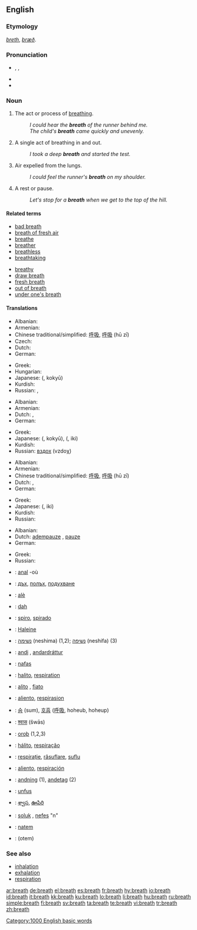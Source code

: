 {{wikipedia|breath (disambiguation)}}
==English==

{{rank|sorry|share|working|988|breath|camp|prove|engaged}}

===Etymology===
{{etyl|enm}} ''[[breth]]'', {{etyl|ang}} ''[[bræð]]''.

===Pronunciation===
* {{enPR|brĕth}}, {{IPA|/brɛθ/}}, {{SAMPA|/brET/}}
* {{audio|en-us-breath.ogg|Audio (US)}}
* {{rhymes|ɛθ}}

===Noun===
{{en-noun|s|-}}
{{wikipedia}}

# {{uncountable}} The act or process of [[breathe|breathing]].
#: ''I could hear the '''breath''' of the runner behind me.''
#: ''The child's '''breath''' came quickly and unevenly.''
# {{countable}} A single act of breathing in and out.
#: ''I took a deep '''breath''' and started the test.''
# {{uncountable}} Air expelled from the lungs.
#: ''I could feel the runner's '''breath''' on my shoulder.''
# {{countable}} A rest or pause.
#: ''Let's stop for a '''breath''' when we get to the top of the hill.''

====Related terms====
{{top2}}
* [[bad breath]]
* [[breath of fresh air]]
* [[breathe]]
* [[breather]]
* [[breathless]]
* [[breathtaking]]
{{mid2}}
* [[breathy]]
* [[draw breath]]
* [[fresh breath]]
* [[out of breath]]
* [[under one's breath]]
{{bottom2}}

====Translations====
{{trans-top|act or process of breathing}}
* Albanian: {{t-|sq|frymëmarrje|xs=Albanian}}
* Armenian: {{t|hy|շնչառություն|tr=šnčaṙut'yun|sc=Armn|xs=Armenian}}
* Chinese traditional/simplified: [[呼吸]], [[呼吸]] (hū zī)
* Czech: {{t-|cs|dech|m}}
* Dutch: {{t+|nl|ademhaling|f}}
* German: {{t+|de|atmen}}
{{trans-mid}}
* Greek: {{t+|el|αναπνοή|f|tr=anapnoí|sc=Grek}}
* Hungarian: {{t+|hu|lélegzet}}
* Japanese: {{Jpan|[[呼吸]]}} ({{Jpan|[[こきゅう]]}}, kokyū)
* Kurdish: {{t+|ku|هه‌ناسه‌|sc=ku-Arab}}
* Russian: {{t+|ru|дыхание|n|tr=dyχánije|sc=Cyrl}}, {{t+|ru|вздох|sc=Cyrl}}
{{trans-bottom}}

{{trans-top|a single act of breathing in and out}}
* Albanian: {{t-|sq|frymë|xs=Albanian}}
* Armenian: {{t-|hy|շունչ|tr=šunč|sc=Armn|xs=Armenian}}
* Dutch: {{t+|nl|adem|m}}, {{t-|nl|asem|m}}
* German: {{t+|de|atmen}}
{{trans-mid}}
* Greek: {{t+|el|αναπνοή|f|tr=anapnoí|sc=Grek}}
* Japanese: {{Jpan|[[呼吸]]}} ({{Jpan|[[こきゅう]]}}, kokyū), {{Jpan|[[息]]}} ({{Jpan|[[いき]]}}, iki)
* Kurdish: {{ku-Arab|[[هه‌ناسه‌]]}}
* Russian: [[вздох]] (vzdoχ) {{m}}
{{trans-bottom}}

{{trans-top|air expelled from the lungs}}
* Albanian: {{t-|sq|frymë|xs=Albanian}}
* Armenian: {{t-|hy|շունչ|tr=šunč|sc=Armn|xs=Armenian}}
* Chinese traditional/simplified: [[呼吸]], [[呼吸]] (hū zī)
* Dutch: {{t+|nl|adem|m}}, {{t-|nl|asem|m}}
* German: {{t+|de|Atem|m}}
{{trans-mid}}
* Greek: {{t|el|ανάσα|f|tr=anása|sc=Grek}}
* Japanese: {{Jpan|[[息]]}} ({{Jpan|[[いき]]}}, iki)
* Kurdish: {{ku-Arab|[[هه‌ناسه‌]]}}
* Russian: {{t+|ru|дыхание|n|tr=dyχánije|sc=Cyrl}}
{{trans-bottom}}

{{trans-top|a rest or pause}}
* Albanian: {{t-|sq|frymë|xs=Albanian}}
* Dutch: [[adempauze]] {{f}}, [[pauze]] {{f}}
* German: {{t+|de|Atempause|f}}
{{trans-mid}}
* Greek: {{t|el|ανάσα|f|tr=anása|sc=Grek}}
* Russian: {{t+|ru|передышка|f|tr=p'er'edýška|sc=Cyrl}}
{{trans-bottom}}

{{checktrans-top}}
* {{ttbc|Breton}}: [[anal]] {{f}} -où
* {{ttbc|Bulgarian}}: [[дъх]], [[полъх]], [[подухване]]
* {{ttbc|Catalan}}: [[alè]] {{m}}
* {{ttbc|Croatian}}: [[dah]] {{m}}
* {{ttbc|Esperanto}}: [[spiro]], [[spirado]]
* {{ttbc|French}}: [[Haleine]]
* {{ttbc|Hebrew}}: [[נשימה]] (neshima) {{f}} (1,2); [[נשיפה]] (neshifa) {{f}} (3)
* {{ttbc|Icelandic}}: [[andi]] {{m}}, [[andardráttur]] {{m}}
* {{ttbc|Indonesian}}: [[nafas]]
* {{ttbc|Interlingua}}: [[halito]], [[respiration]]
* {{ttbc|Italian}}: [[alito]] {{m}}, [[fiato]] {{m}}
{{trans-mid}}
* {{ttbc|Judeo-Spanish}}: [[aliento]], [[respirasion]]
* {{ttbc|Korean}}: [[숨]] (sum), [[호흡]] ([[呼吸]], hoheub, hoheup)
* {{ttbc|Marathi}}: [[श्वास]] (šwās) {{g|Marathi}}
* {{ttbc|Old English}}: [[oroþ]] {{n}} (1,2,3)
* {{ttbc|Portuguese}}: [[hálito]], [[respiração]]
* {{ttbc|Romanian}}: [[respiraţie]], [[răsuflare]], [[suflu]]
* {{ttbc|Spanish}}: [[aliento]], [[respiración]]
* {{ttbc|Swedish}}: [[andning]] (1), [[andetag]] (2)
* {{ttbc|Central Atlas Tamazight}}: [[unfus]] {{m}}
* {{ttbc|Telugu}}: [[శ్వాస]], [[ఊపిరి]]
* {{ttbc|Turkish}}: [[soluk]] , [[nefes]] "n"
* {{ttbc|Volapük}}: [[natem]]
* {{ttbc|Yiddish}}: (otem)
{{trans-bottom}}

===See also===
* [[inhalation]]
* [[exhalation]]
* [[respiration]]

[[Category:1000 English basic words]]

[[ar:breath]]
[[de:breath]]
[[el:breath]]
[[es:breath]]
[[fr:breath]]
[[hy:breath]]
[[io:breath]]
[[id:breath]]
[[it:breath]]
[[kk:breath]]
[[ku:breath]]
[[lo:breath]]
[[li:breath]]
[[hu:breath]]
[[ru:breath]]
[[simple:breath]]
[[fi:breath]]
[[sv:breath]]
[[ta:breath]]
[[te:breath]]
[[vi:breath]]
[[tr:breath]]
[[zh:breath]]